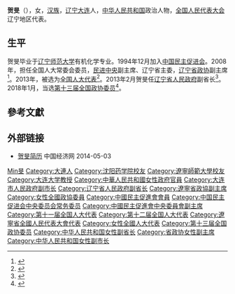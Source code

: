 '''贺旻'''（{{bd|1957年|10月|}}），女，[[汉族|汉族]]，[[辽宁|辽宁]][[大连|大连]]人，[[中华人民共和国|中华人民共和国]]政治人物，[[全国人民代表大会|全国人民代表大会]]辽宁地区代表。

== 生平 ==
贺旻毕业于[[辽宁师范大学|辽宁师范大学]]有机化学专业。1994年12月加入[[中国民主促进会|中国民主促进会]]。2008年，担任全国人大常委会委员，[[民进中央|民进中央]]副主席、辽宁省主委，[[辽宁省政协|辽宁省政协]]副主席<ref>{{cite news|title=全国人大代表信息-贺旻|url=http://210.82.31.1:8084/delegate/viewDelegate.action?dbid=110441|accessdate=2013-04-05|newspaper=全国人大网|archive-url=https://web.archive.org/web/20130312152243/http://www.npc.gov.cn/delegate/viewDelegate.action?dbid=110441|archive-date=2013-03-12|dead-url=yes}}</ref>。2013年，被选为[[全国人大代表|全国人大代表]]<ref>{{cite news|title=全国人大代表信息-贺旻|url=http://210.82.31.1:8084/delegate/viewDelegate.action?dbid=120433|accessdate=2013-03-28|newspaper=全国人大网|archive-url=https://web.archive.org/web/20140306042122/http://www.npc.gov.cn/delegate/viewDelegate.action?dbid=120433|archive-date=2014-03-06|dead-url=yes}}</ref>。2013年2月贺旻任[[辽宁省人民政府|辽宁省人民政府]]副省长<ref>{{cite web|accessdate=2014-06-03|url=http://district.ce.cn/newarea/sddy/201302/05/t20130205_24096193_1.shtml|title=贺旻新任辽宁副省长|publisher=中国经济网|archive-date=2019-08-20|archive-url=https://web.archive.org/web/20190820090004/http://district.ce.cn/newarea/sddy/201302/05/t20130205_24096193_1.shtml|dead-url=no}}</ref>。2018年1月，当选[[中国人民政治协商会议第十三届全国委员会委员名单|第十三届全国政协委员]]<ref>{{Cite web|url=http://sports.163.com/18/0126/06/D92BRKK400051C89.html|title=中国人民政治协商会议第十三届全国委员会委员名单|accessdate=2018-01-26|last=|work=网易|archive-url=https://web.archive.org/web/20180127143232/http://sports.163.com/18/0126/06/D92BRKK400051C89.html|archive-date=2018-01-27|dead-url=yes}}</ref>。

== 參考文獻 ==
{{reflist}}

== 外部链接 ==
* [http://district.ce.cn/newarea/sddy/201302/05/t20130205_24096193_1.shtml 贺旻简历] {{Wayback|url=http://district.ce.cn/newarea/sddy/201302/05/t20130205_24096193_1.shtml |date=20190820090004 }} 中国经济网 2014-05-03

{{Navboxes 
| title  = 贺旻在[[中国民主促进会|中国民主促进会]]的职务
| list1  =
{{中国民主促进会第十一届中央委员会}}
{{中国民主促进会第十二届中央委员会}}
{{中国民主促进会第十三届中央委员会}}
}}

{{Authority control}}
{{DEFAULTSORT:He賀}}
[[Category:賀姓|Min旻]]
[[Category:大連人|Category:大連人]]
[[Category:沈阳药学院校友|Category:沈阳药学院校友]]
[[Category:遼寧師範大學校友|Category:遼寧師範大學校友]]
[[Category:大连大学教授|Category:大连大学教授]]
[[Category:中華人民共和國女性政府官員|Category:中華人民共和國女性政府官員]]
[[Category:大连市人民政府副市长|Category:大连市人民政府副市长]]
[[Category:辽宁省人民政府副省长|Category:辽宁省人民政府副省长]]
[[Category:遼寧省政協副主席|Category:遼寧省政協副主席]]
[[Category:女性全國政協委員|Category:女性全國政協委員]]
[[Category:中國民主促進會會員|Category:中國民主促進會會員]]
[[Category:中国民主促进会中央委员会常务委员|Category:中国民主促进会中央委员会常务委员]]
[[Category:中國民主促進會中央委員會副主席|Category:中國民主促進會中央委員會副主席]]
[[Category:第十一届全国人大代表|Category:第十一届全国人大代表]]
[[Category:第十二届全国人大代表|Category:第十二届全国人大代表]]
[[Category:遼寧省全國人民代表大會代表|Category:遼寧省全國人民代表大會代表]]
[[Category:女性全國人大代表|Category:女性全國人大代表]]
[[Category:第十三届全国政协委员|Category:第十三届全国政协委员]]
[[Category:中华人民共和国女性副省长|Category:中华人民共和国女性副省长]]
[[Category:省政协女性副主席|Category:省政协女性副主席]]
[[Category:中华人民共和国女性副市长|Category:中华人民共和国女性副市长]]